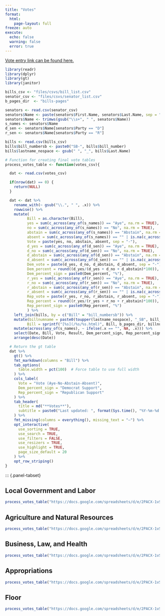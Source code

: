 ```yaml
---
title: "Votes"
format: 
  html:
    page-layout: full
freeze: auto
execute:
  echo: false
  warning: false
  error: true  
---
```


[Vote entry link can be found here.](https://docs.google.com/spreadsheets/d/1O3c2ZGWMUwBu_q2Yjr0nbfBOn9qD2T3A_zhYH8Q2ZHs/edit?gid=0#gid=0)

```r
library(readr)
library(dplyr)
library(gt)
library(janitor)

bills_csv <- "files/csvs/bill_list.csv"
senator_csv <- "files/csvs/senator_list.csv"
b_pages_dir  <- "bills-pages"

senators <- read.csv(senator_csv)
senators$Name <- paste(senators$First.Name, senators$Last.Name, sep = " ")
senators$Name <- trimws(gsub("\\s+", " ", senators$Name)) 
s_names <- senators$Name
d_sen <- senators$Name[senators$Party == "D"]
r_sen <- senators$Name[senators$Party == "R"]

bills <- read.csv(bills_csv)
bills$bill_numbersb <- paste0("SB-", bills$bill_number)
bills$lastname_nospace <- gsub(" ", "_", bills$Last.Name)

# Function for creating final vote tables
process_votes_table <- function(votes_csv){

  dat <- read.csv(votes_csv)

  if(nrow(dat) == 0) {
    return(NULL)
  }

  dat <- dat %>%
    rename_with(~ gsub("\\.", " ", .x)) %>%  
    rowwise() %>%
    mutate( 
          Bill = as.character(Bill),
          yes = sum(c_across(any_of(s_names)) == "Aye", na.rm = TRUE),
          no = sum(c_across(any_of(s_names)) == "No", na.rm = TRUE),
          abstain = sum(c_across(any_of(s_names)) == "Abstain", na.rm = TRUE),
          absent = sum(c_across(any_of(s_names)) == "" | is.na(c_across(any_of(s_names)))),
          Vote = paste(yes, no, abstain, absent, sep = "-"),
          d_yes = sum(c_across(any_of(d_sen)) == "Aye", na.rm = TRUE),
          d_no = sum(c_across(any_of(d_sen)) == "No", na.rm = TRUE),
          d_abstain = sum(c_across(any_of(d_sen)) == "Abstain", na.rm = TRUE),
          d_absent = sum(c_across(any_of(d_sen)) == "" | is.na(c_across(any_of(d_sen)))),
          Dem_vote = paste(d_yes, d_no, d_abstain, d_absent, sep = "-"),
          Dem_percent = round((d_yes/(d_yes + d_no + d_abstain)*100)),
          Dem_percent_sign = paste0(Dem_percent, "%"),
          r_yes = sum(c_across(any_of(r_sen)) == "Aye", na.rm = TRUE),
          r_no = sum(c_across(any_of(r_sen)) == "No", na.rm = TRUE),
          r_abstain = sum(c_across(any_of(r_sen)) == "Abstain", na.rm = TRUE),
          r_absent = sum(c_across(any_of(r_sen)) == "" | is.na(c_across(any_of(r_sen)))),
          Rep_vote = paste(r_yes, r_no, r_abstain, r_absent, sep = "-"),
          Rep_percent = round((r_yes/(r_yes + r_no + r_abstain)*100)),
          Rep_percent_sign = paste0(Rep_percent, "%")
          ) %>%
    left_join(bills, by = c("Bill" = "bill_numbersb")) %>%
    mutate(billnumname = paste0(toupper(lastname_nospace), "_SB", bill_number),
          Bill = sprintf("[%s](/%s/%s.html)", Bill, b_pages_dir, billnumname)) %>%
    mutate(across(any_of(s_names), ~ ifelse(.x == "", NA, .x))) %>%        
    select(Date, Bill, Vote, Result, Dem_percent_sign, Rep_percent_sign, any_of(s_names)) %>%
    arrange(desc(Date))

  # Return the gt table
  dat %>%
    gt() %>%
    fmt_markdown(columns = "Bill") %>%
    tab_options(
      table.width = pct(100)  # Force table to use full width
    ) %>%
    cols_label(
      Vote = "Vote (Aye-No-Abstain-Absent)",
      Dem_percent_sign = "Democrat Support",
      Rep_percent_sign = "Republican Support"
    ) %>%
    tab_header(
      title = md("**Votes**"),
      subtitle = paste0("Last updated: ", format(Sys.time(), "%Y-%m-%d %H:%M %Z"))
    ) %>%
    fmt_missing(columns = everything(), missing_text = "—") %>%
    opt_interactive(
      use_sorting = TRUE,
      use_search = TRUE,
      use_filters = FALSE,
      use_resizers = TRUE,
      use_highlight = TRUE,
      page_size_default = 20
    ) %>%
    opt_row_striping() 
}

```

::: {.panel-tabset}

## Local Government and Labor

```r

process_votes_table("https://docs.google.com/spreadsheets/d/e/2PACX-1vSWsxVKMyPrvGZW1VFD0_DdTsMmH-dzITniXvWusbbG34FPwj7uWsIDB6B_6Sb5AdK94SbZ75eL0vTT/pub?gid=0&single=true&output=csv") 

```

## Agriculture and Natural Resources

```r

process_votes_table("https://docs.google.com/spreadsheets/d/e/2PACX-1vSWsxVKMyPrvGZW1VFD0_DdTsMmH-dzITniXvWusbbG34FPwj7uWsIDB6B_6Sb5AdK94SbZ75eL0vTT/pub?gid=1077921709&single=true&output=csv")  

```

## Business, Law, and Health

```r

process_votes_table("https://docs.google.com/spreadsheets/d/e/2PACX-1vSWsxVKMyPrvGZW1VFD0_DdTsMmH-dzITniXvWusbbG34FPwj7uWsIDB6B_6Sb5AdK94SbZ75eL0vTT/pub?gid=1971997036&single=true&output=csv")


```

## Appropriations

```r

process_votes_table("https://docs.google.com/spreadsheets/d/e/2PACX-1vSWsxVKMyPrvGZW1VFD0_DdTsMmH-dzITniXvWusbbG34FPwj7uWsIDB6B_6Sb5AdK94SbZ75eL0vTT/pub?gid=578574660&single=true&output=csv")

```

## Floor

```r

process_votes_table("https://docs.google.com/spreadsheets/d/e/2PACX-1vSWsxVKMyPrvGZW1VFD0_DdTsMmH-dzITniXvWusbbG34FPwj7uWsIDB6B_6Sb5AdK94SbZ75eL0vTT/pub?gid=192921423&single=true&output=csv")

```